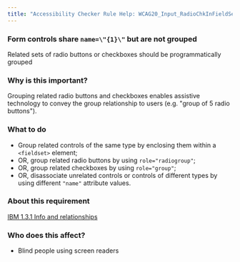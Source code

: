 ```yaml
---
title: "Accessibility Checker Rule Help: WCAG20_Input_RadioChkInFieldSet"
---
```


<div className="toolHelp">
<Row>
<Column colLg={16} colMd={8} colSm={4} className="toolHead">

### Form controls share `name=\"{1}\"` but are not grouped

<div id="locLevel"></div>

Related sets of radio buttons or checkboxes should be programmatically grouped

</Column>
</Row>
<Row>
<Column colLg={11} colMd={5} colSm={4} className="toolMain">

### Why is this important?

Grouping related radio buttons and checkboxes enables assistive technology to convey the group relationship to users (e.g. "group of 5 radio buttons").

<div id="locSnippet"></div>

### What to do

 * Group related controls of the same type by enclosing them within a `<fieldset>` element;
 * OR, group related radio buttons by using `role="radiogroup"`;
 * OR, group related checkboxes by using `role="group"`;
 * OR, disassociate unrelated controls or controls of different types by using different `"name"` attribute values.

</Column>
<Column colLg={5} colMd={3} colSm={4} className="toolLeft">

### About this requirement

[IBM 1.3.1 Info and relationships](https://www.ibm.com/able/requirements/requirements/#1_3_1)

### Who does this affect?

 * Blind people using screen readers

</Column>
</Row>
</div>

